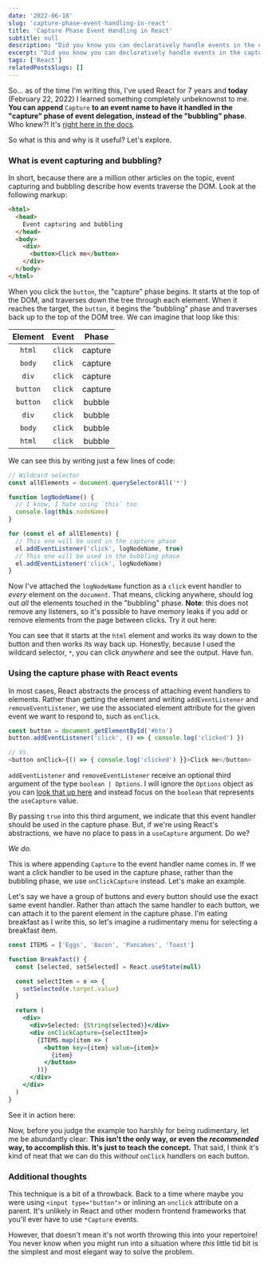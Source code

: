 ```yaml
---
date: '2022-06-18'
slug: 'capture-phase-event-handling-in-react'
title: 'Capture Phase Event Handling in React'
subtitle: null
description: "Did you know you can declaratively handle events in the capture phase in React? I sure didn't until recently. Let's learn how."
excerpt: "Did you know you can declaratively handle events in the capture phase in React? I sure didn't until recently. Let's learn how."
tags: ['React']
relatedPostsSlugs: []
---
```



So... as of the time I'm writing this, I've used React for 7 years and **today** (February 22, 2022) I learned something completely unbeknownst to me. <Marker content="Yes, it took me 4 months to get back to this and write the last few paragragphs, lol." /> **You can append** `Capture` **to an event name to have it handled in the "capture" phase of event delegation, instead of the "bubbling" phase**. Who knew?! It's [right here in the docs](https://reactjs.org/docs/events.html#supported-events).

So what is this and why is it useful? Let's explore.

### What is event capturing and bubbling?

In short, because there are a million other articles on the topic, event capturing and bubbling describe how events traverse the DOM. Look at the following markup:

```html
<html>
  <head>
    Event capturing and bubbling
  </head>
  <body>
    <div>
      <button>Click me</button>
    </div>
  </body>
</html>
```

When you click the `button`, the "capture" phase begins. It starts at the top of the DOM, and traverses down the tree through each element. When it reaches the target, the `button`, it begins the "bubbling" phase and traverses back up to the top of the DOM tree. We can imagine that loop like this:

| Element  |  Event  |  Phase  |
| :------: | :-----: | :-----: |
|  `html`  | `click` | capture |
|  `body`  | `click` | capture |
|  `div`   | `click` | capture |
| `button` | `click` | capture |
| `button` | `click` | bubble  |
|  `div`   | `click` | bubble  |
|  `body`  | `click` | bubble  |
|  `html`  | `click` | bubble  |

We can see this by writing just a few lines of code:

```javascript
// Wildcard selector
const allElements = document.querySelectorAll('*')

function logNodeName() {
  // I know, I hate using `this` too
  console.log(this.nodeName)
}

for (const el of allElements) {
  // This one will be used in the capture phase
  el.addEventListener('click', logNodeName, true)
  // This one will be used in the bubbling phase
  el.addEventListener('click', logNodeName)
}
```

Now I've attached the `logNodeName` function as a `click` event handler to _every_ element on the `document`. That means, clicking anywhere, should log out _all_ the elements touched in the "bubbling" phase. **Note**: this does not remove any listeners, so it's possible to have memory leaks if you add or remove elements from the page between clicks. Try it out here:

<OffsetWrap>
  <EventButton />
</OffsetWrap>

You can see that it starts at the `html` element and works its way down to the button and then works its way back up. Honestly, because I used the wildcard selector, `*`, you can click _anywhere_ and see the output. Have fun.

### Using the capture phase with React events

In most cases, React abstracts the process of attaching event handlers to elements. Rather than getting the element and writing `addEventListener` and `removeEventListener`, we use the associated element attribute for the given event we want to respond to, such as `onClick`.

```javascript
const button = document.getElementById('#btn')
button.addEventListener('click', () => { console.log('clicked') })

// Vs.
<button onClick={() => { console.log('clicked') }}>Click me</button>
```

`addEventListener` and `removeEventListener` receive an optional third argument of the type `boolean | Options`. I will ignore the `Options` object as you can [look that up here](https://developer.mozilla.org/en-US/docs/Web/API/EventTarget/addEventListener) and instead focus on the `boolean` that represents the `useCapture` value.

By passing `true` into this third argument, we indicate that this event handler should be used in the capture phase. But, if we're using React's abstractions, we have no place to pass in a `useCapture` argument. Do we?

_We do._

This is where appending `Capture` to the event handler name comes in. If we want a click handler to be used in the capture phase, rather than the bubbling phase, we use `onClickCapture` instead. Let's make an example.

Let's say we have a group of buttons and every button should use the exact same event handler. Rather than attach the same handler to each button, we can attach it to the parent element in the capture phase. I'm eating breakfast as I write this, so let's imagine a rudimentary menu for selecting a breakfast item.

```jsx
const ITEMS = ['Eggs', 'Bacon', 'Pancakes', 'Toast']

function Breakfast() {
  const [selected, setSelected] = React.useState(null)

  const selectItem = e => {
    setSelected(e.target.value)
  }

  return (
    <div>
      <div>Selected: {String(selected)}</div>
      <div onClickCapture={selectItem}>
        {ITEMS.map(item => (
          <button key={item} value={item}>
            {item}
          </button>
        ))}
      </div>
    </div>
  )
}
```

See it in action here:

<OffsetWrap>
  <Breakfast />
</OffsetWrap>

Now, before you judge the example too harshly for being rudimentary, let me be abundantly clear: **This isn't the only way, or even the _recommended_ way, to accomplish this. It's just to teach the concept.** That said, I think it's kind of neat that we can do this _without_ `onClick` handlers on each button.

### Additional thoughts

This technique is a bit of a throwback. Back to a time where maybe you were using `<input type="button">` or inlining an `onclick` attribute on a parent. It's unlikely in React and other modern frontend frameworks that you'll ever have to use `*Capture` events.

However, that doesn't mean it's not worth throwing this into your repertoire! You never know when you might run into a situation where _this_ little tid bit is the simplest and most elegant way to solve the problem.
